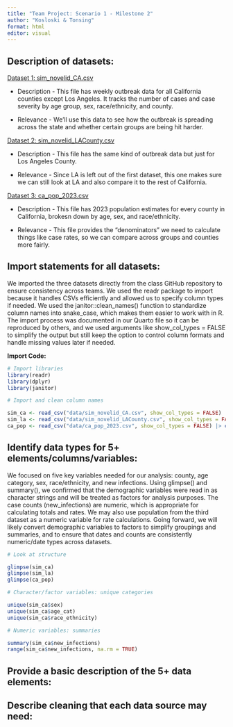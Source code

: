 ```yaml
---
title: "Team Project: Scenario 1 - Milestone 2"
author: "Kosloski & Tonsing"
format: html
editor: visual
---
```


## **Description of datasets:**

[Dataset 1: sim_novelid_CA.csv]{.underline}

-   Description - This file has weekly outbreak data for all California counties except Los Angeles. It tracks the number of cases and case severity by age group, sex, race/ethnicity, and county.

-   Relevance - We'll use this data to see how the outbreak is spreading across the state and whether certain groups are being hit harder.

[Dataset 2: sim_novelid_LACounty.csv]{.underline}

-   Description - This file has the same kind of outbreak data but just for Los Angeles County.

-   Relevance - Since LA is left out of the first dataset, this one makes sure we can still look at LA and also compare it to the rest of California.

[Dataset 3: ca_pop_2023.csv]{.underline}

-   Description - This file has 2023 population estimates for every county in California, brokesn down by age, sex, and race/ethnicity.

-   Relevance - This file provides the "denominators" we need to calculate things like case rates, so we can compare across groups and counties more fairly.

## **Import statements for all datasets:**

We imported the three datasets directly from the class GitHub repository to ensure consistency across teams. We used the readr package to import because it handles CSVs efficiently and allowed us to specify column types if needed. We used the janitor::clean_names() function to standardize column names into snake_case, which makes them easier to work with in R. The import process was documented in our Quarto file so it can be reproduced by others, and we used arguments like show_col_types = FALSE to simplify the output but still keep the option to control column formats and handle missing values later if needed.

**Import Code:**

```r

# Import libraries
library(readr)
library(dplyr)
library(janitor)

# Import and clean column names

sim_ca <- read_csv("data/sim_novelid_CA.csv", show_col_types = FALSE) |> clean_names()
sim_la <- read_csv("data/sim_novelid_LACounty.csv", show_col_types = FALSE) |> clean_names()
ca_pop <- read_csv("data/ca_pop_2023.csv", show_col_types = FALSE) |> clean_names()


```

## **Identify data types for 5+ elements/columns/variables:**

We focused on five key variables needed for our analysis: county, age category, sex, race/ethnicity, and new infections. Using glimpse() and summary(), we confirmed that the demographic variables were read in as character strings and will be treated as factors for analysis purposes. The case counts (new_infections) are numeric, which is appropriate for calculating totals and rates. We may also use population from the third dataset as a numeric variable for rate calculations. Going forward, we will likely convert demographic variables to factors to simplify groupings and summaries, and to ensure that dates and counts are consistently numeric/date types across datasets.

```r

# Look at structure

glimpse(sim_ca) 
glimpse(sim_la) 
glimpse(ca_pop)

# Character/factor variables: unique categories

unique(sim_ca$sex)
unique(sim_ca$age_cat)
unique(sim_ca$race_ethnicity)

# Numeric variables: summaries

summary(sim_ca$new_infections)
range(sim_ca$new_infections, na.rm = TRUE)

```

## **Provide a basic description of the 5+ data elements:**

## **Describe cleaning that each data source may need:**
